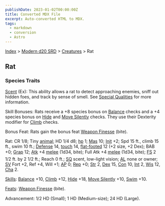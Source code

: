 ```yaml
---
publishDate: 2023-01-02T00:00:00Z
title: Converted MDX File
excerpt: Auto-converted HTML to MDX.
tags:
  - markdown
  - conversion
  - Astro
---
```






[Index](-index) > [Modern d20 SRD](modern-d20-srd-index) > [Creatures](modern-d20-srd-creatures-index) > Rat




## Rat


### Species Traits


[Scent](modern-d20-srd-special-abilities-scent) (Ex): This ability allows a rat to detect approaching enemies, sniff out hidden foes, and track by sense of smell. See [Special Qualities](modern-d20-srd-creatures-creature-overview) for more information.


Skill Bonuses: Rats receive a +8 species bonus on [Balance](modern-d20-srd-skills-balance) checks and a +4 species bonus on [Hide](modern-d20-srd-skills-hide) and [Move Silently](modern-d20-srd-skills-move-silently) checks. They use their Dexterity modifier for [Climb](modern-d20-srd-skills-climb) checks.


Bonus Feat: Rats gain the bonus feat [Weapon Finesse](modern-d20-srd-feats-weapon-finesse) (bite).


Rat: CR 1/8; Tiny [animal](modern-d20-srd-creature-types-animal); HD 1/4 d8; [hp](modern-d20-srd-combat-hit-points) 1; [Mas](modern-d20-srd-creatures-creature-overview) 10; [Init](modern-d20-srd-combat-initiative) +2; Spd 15 ft., climb 15 ft., swim 10 ft.; [Defense](modern-d20-srd-combat-defense) 14, [touch](modern-d20-srd-combat-attack-actions) 14, [flat-footed](modern-d20-srd-combat-surprise) 12 (+2 size, +2 Dex); BAB +0; [Grap](modern-d20-srd-combat-grapple) 12; [Atk](modern-d20-srd-combat-attack-roll) +4 [melee](modern-d20-srd-combat-attack-roll) (1d34, bite); Full Atk +4 [melee](modern-d20-srd-combat-attack-roll) (1d34, bite); [FS](modern-d20-srd-creatures-creature-overview) 2 1/2 ft. by 2 1/2 ft.; Reach 0 ft.; [SQ](modern-d20-srd-creatures-creature-overview) scent, low-light vision; [AL](modern-d20-srd-basics-allegiances) none or owner; [SV](modern-d20-srd-basics-saving-throws) Fort +2, Ref +4, Will +1; [AP](modern-d20-srd-creatures-creature-overview) 0; [Rep](modern-d20-srd-creatures-creature-overview) +0; [Str](modern-d20-srd-basics-ability-scores) 2, [Dex](modern-d20-srd-basics-ability-scores) 15, [Con](modern-d20-srd-basics-ability-scores) 10, [Int](modern-d20-srd-basics-ability-scores) 2, [Wis](modern-d20-srd-basics-ability-scores) 12, [Cha](modern-d20-srd-basics-ability-scores) 2.


[Skills](modern-d20-srd-skills-index): [Balance](modern-d20-srd-skills-balance) +10, [Climb](modern-d20-srd-skills-climb) +12, [Hide](modern-d20-srd-skills-hide) +18, [Move Silently](modern-d20-srd-skills-move-silently) +10, [Swim](modern-d20-srd-skills-swim) +10.


[Feats](modern-d20-srd-feats-index): [Weapon Finesse](modern-d20-srd-feats-weapon-finesse) (bite).


Advancement: 1/2 HD (Small); 1 HD (Medium-size); 24 HD (Large).



